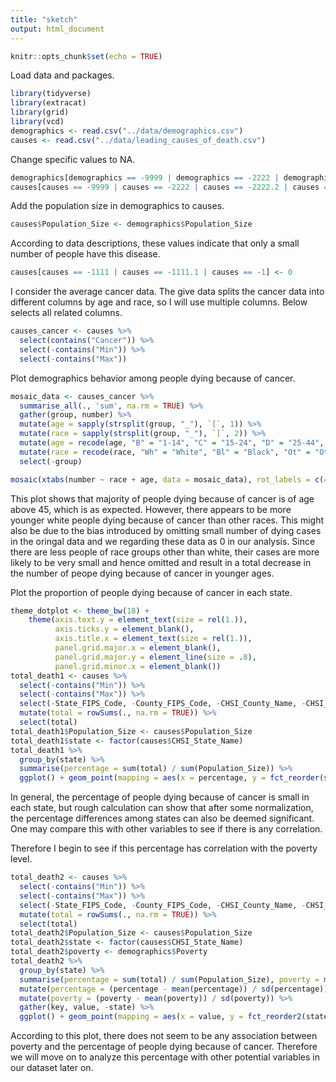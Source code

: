 ```yaml
---
title: "sketch"
output: html_document
---
```


```r
knitr::opts_chunk$set(echo = TRUE)
```

Load data and packages.
```r
library(tidyverse)
library(extracat)
library(grid)
library(vcd)
demographics <- read.csv("../data/demographics.csv")
causes <- read.csv("../data/leading_causes_of_death.csv")
```

Change specific values to NA.
```r
demographics[demographics == -9999 | demographics == -2222 | demographics == -2222.2 | demographics == -2] <- NA
causes[causes == -9999 | causes == -2222 | causes == -2222.2 | causes == -2] <- NA
```

Add the population size in demographics to causes.
```r
causes$Population_Size <- demographics$Population_Size
```

According to data descriptions, these values indicate that only a small number of people have this disease.
```r
causes[causes == -1111 | causes == -1111.1 | causes == -1] <- 0
```

I consider the average cancer data. The give data splits the cancer data into different columns by age and race, so I will use multiple columns. Below selects all related columns.
```r
causes_cancer <- causes %>%
  select(contains("Cancer")) %>%
  select(-contains("Min")) %>%
  select(-contains("Max"))
```

Plot demographics behavior among people dying because of cancer.
```r
mosaic_data <- causes_cancer %>%
  summarise_all(., 'sum', na.rm = TRUE) %>%
  gather(group, number) %>%
  mutate(age = sapply(strsplit(group, "_"), `[`, 1)) %>%
  mutate(race = sapply(strsplit(group, "_"), `[`, 2)) %>%
  mutate(age = recode(age, "B" = "1-14", "C" = "15-24", "D" = "25-44", "E" = "45-64", "F" = "above 65")) %>%
  mutate(race = recode(race, "Wh" = "White", "Bl" = "Black", "Ot" = "Other", "Hi" = "Hispanic")) %>%
  select(-group)

mosaic(xtabs(number ~ race + age, data = mosaic_data), rot_labels = c(40, 40))
```
This plot shows that majority of people dying because of cancer is of age above 45, which is as expected. However, there appears to be more younger white people dying because of cancer than other races. This might also be due to the bias introduced by omitting small number of dying cases in the oringal data and we regarding these data as 0 in our analysis. Since there are less people of race groups other than white, their cases are more likely to be very small and hence omitted and result in a total decrease in the number of peope dying because of cancer in younger ages. 

Plot the proportion of people dying because of cancer in each state.
```r
theme_dotplot <- theme_bw(18) +
    theme(axis.text.y = element_text(size = rel(1.)),
          axis.ticks.y = element_blank(),
          axis.title.x = element_text(size = rel(1.)),
          panel.grid.major.x = element_blank(),
          panel.grid.major.y = element_line(size = .8),
          panel.grid.minor.x = element_blank())
total_death1 <- causes %>%
  select(-contains("Min")) %>%
  select(-contains("Max")) %>%
  select(-State_FIPS_Code, -County_FIPS_Code, -CHSI_County_Name, -CHSI_State_Name, -CHSI_State_Abbr, -Strata_ID_Number, -LCD_Time_Span, -Population_Size) %>%
  mutate(total = rowSums(., na.rm = TRUE)) %>%
  select(total)
total_death1$Population_Size <- causes$Population_Size
total_death1$state <- factor(causes$CHSI_State_Name)
total_death1 %>%
  group_by(state) %>%
  summarise(percentage = sum(total) / sum(Population_Size)) %>%
  ggplot() + geom_point(mapping = aes(x = percentage, y = fct_reorder(state, percentage)), color = "blue") + ylab("") + theme_dotplot 
```
In general, the percentage of people dying because of cancer is small in each state, but rough calculation can show that after some normalization, the percentage differences among states can also be deemed significant. One may compare this with other variables to see if there is any correlation.

Therefore I begin to see if this percentage has correlation with the poverty level.
```r
total_death2 <- causes %>%
  select(-contains("Min")) %>%
  select(-contains("Max")) %>%
  select(-State_FIPS_Code, -County_FIPS_Code, -CHSI_County_Name, -CHSI_State_Name, -CHSI_State_Abbr, -Strata_ID_Number, -LCD_Time_Span, -Population_Size) %>%
  mutate(total = rowSums(., na.rm = TRUE)) %>%
  select(total)
total_death2$Population_Size <- causes$Population_Size
total_death2$state <- factor(causes$CHSI_State_Name)
total_death2$poverty <- demographics$Poverty
total_death2 %>%
  group_by(state) %>%
  summarise(percentage = sum(total) / sum(Population_Size), poverty = mean(poverty, na.rm = TRUE)) %>%
  mutate(percentage = (percentage - mean(percentage)) / sd(percentage)) %>%
  mutate(poverty = (poverty - mean(poverty)) / sd(poverty)) %>%
  gather(key, value, -state) %>%
  ggplot() + geom_point(mapping = aes(x = value, y = fct_reorder2(state, factor(key, levels = c("poverty", "percentage")), -value), color = key)) + ylab("") + theme_dotplot
```
According to this plot, there does not seem to be any association between poverty and the percentage of people dying because of cancer. Therefore we will move on to analyze this percentage with other potential variables in our dataset later on.